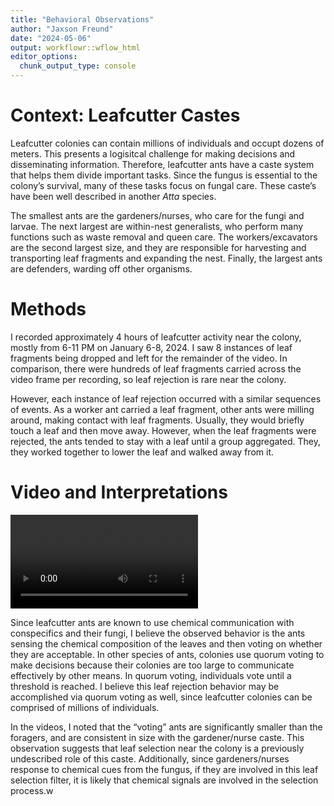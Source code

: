 ```yaml
---
title: "Behavioral Observations"
author: "Jaxson Freund"
date: "2024-05-06"
output: workflowr::wflow_html
editor_options:
  chunk_output_type: console
---
```

# Context: Leafcutter Castes
Leafcutter colonies can contain millions of individuals and occupt dozens of meters.  This presents a logisitcal challenge for making decisions and disseminating information. Therefore, leafcutter ants have a caste system that helps them divide important tasks. Since the fungus is essential to the colony's survival, many of these tasks focus on fungal care. These caste's have been well described in another *Atta* species.

The smallest ants are the gardeners/nurses, who care for the fungi and larvae.  The next largest are within-nest generalists, who perform many functions such as waste removal and queen care. The workers/excavators are the second largest size, and they are responsible for harvesting and transporting leaf fragments and expanding the nest. Finally, the largest ants are defenders, warding off other organisms.

# Methods
I recorded approximately 4 hours of leafcutter activity near the colony, mostly from 6-11 PM on January 6-8, 2024. I saw 8 instances of leaf fragments being dropped and left for the remainder of the video. In comparison, there were hundreds of leaf fragments carried across the video frame per recording, so leaf rejection is rare near the colony.

However, each instance of leaf rejection occurred with a similar sequences of events. As a worker ant carried a leaf fragment, other ants were milling around, making contact with leaf fragments.  Usually, they would briefly touch a leaf and then move away.  However, when the leaf fragments were rejected, the ants tended to stay with a leaf until a group aggregated.  They, they worked together to lower the leaf and walked away from it. 


# Video and Interpretations
![](assets/leaf_movie.mp4)

Since leafcutter ants are known to use chemical communication with conspecifics and their fungi, I believe the observed behavior is the ants sensing the chemical composition of the leaves and then voting on whether they are acceptable.  In other species of ants, colonies use quorum voting to make decisions because their colonies are too large to communicate effectively by other means.  In quorum voting, individuals vote until a threshold is reached.  I believe this leaf rejection behavior may be accomplished via quorum voting as well, since leafcutter colonies can be comprised of millions of individuals.

In the videos, I noted that the "voting" ants are significantly smaller than the foragers, and are consistent in size with the gardener/nurse caste. This observation suggests that leaf selection near the colony is a previously undescribed role of this caste. Additionally, since gardeners/nurses response to chemical cues from the fungus, if they are involved in this leaf selection filter, it is likely that chemical signals are involved in the selection process.w



